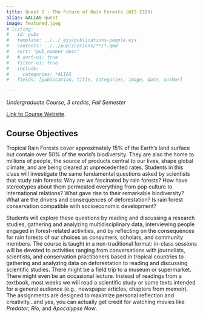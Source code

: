 ```yaml
---
title: Quest 2 - The Future of Rain Forests (WIS 2323)
alias: &ALIAS quest
image: featured.jpeg
# listing:
#   id: pubs
#   template: ../../_ejs/publications-people.ejs
#   contents: ../../publications/**/*.qmd
#   sort: "pub_number desc"
#   # sort-ui: true
#   filter-ui: true
#   include:
#     categories: *ALIAS
#   fields: [publication, title, categories, image, date, author]

---
```


_Undergraduate Course_, _3 credits_, _Fall Semester_  


<a class="btn btn-primary" href="https://ids2935.netlify.app/" role="button">Link to Course Website</a>. 

## Course Objectives  

Tropical Rain Forests cover approximately 15% of the Earth’s land surface but contain over 50% of the world’s biodiversity. They are also the home to millions of people, the source of products central to our lives, shape global climate, and are being cleared at unprecedented rates. Students in this class will investigate the same fundamental questions asked by scientists that study rain forests: Why are we fascinated by rain forests? How have stereotypes about them permeated everything from pop culture to international relations? What gave rise to their remarkable biodiversity? What are the drivers and consequences of deforestation? Is rain forest conservation compatible with socioeconomic development? 
    
Students will explore these questions by reading and discussing a research studies, gathering and analyzing multidisciplinary data, interviewing people engaged in forest-related activities, and by reflecting on the consequences for rain forests of our choices as consumers, scholars, and community members. The course is taught in a non-traditional format: in-class sessions will be devoted to activities ranging from conversations with journalists, scientists, and conservation practitioners based in tropical countries to gathering and analyzing data on deforestation to reading and discussing scientific studies. There might be a field trip to a museum or supermarket. There might even be an occasional lecture. Instead of readings from a textbook, most weeks we will read a scientific study or some texts intended for a general audience (e.g., newspaper articles, chapters from memoir). The assignments are designed to maximize personal reflection and creativity…and yes, you can actually get credit for watching movies like _Predator_, _Rio_, and _Apocalypse Now_. 

